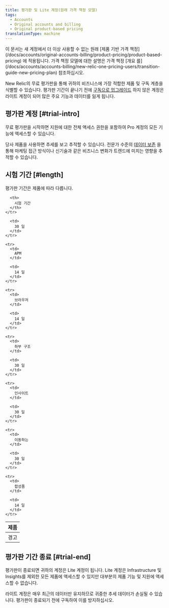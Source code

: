 ```yaml
---
title: 평가판 및 Lite 계정(원래 가격 책정 모델)
tags:
  - Accounts
  - Original accounts and billing
  - Original product-based pricing
translationType: machine
---
```


<Callout variant="important">
  이 문서는 새 계정에서 더 이상 사용할 수 없는 원래 [제품 기반 가격 책정](/docs/accounts/original-accounts-billing/product-pricing/product-based-pricing) 에 적용됩니다. 가격 책정 모델에 대한 설명은 가격 책정 [개요 를](/docs/accounts/accounts-billing/new-relic-one-pricing-users/transition-guide-new-pricing-plan) 참조하십시오.
</Callout>

New Relic의 무료 평가판을 통해 귀하의 비즈니스에 가장 적합한 제품 및 구독 계층을 식별할 수 있습니다. 평가판 기간이 끝나기 전에 [구독으로 업그레이드](/docs/accounts/accounts/subscription-pricing/trial-lite-accounts#trial-upgrade) 하지 않은 계정은 라이트 계정이 되어 많은 주요 기능과 데이터를 잃게 됩니다.

## 평가판 계정 [#trial-intro]

무료 평가판을 시작하면 지원에 대한 전체 액세스 권한을 포함하여 Pro 계정의 모든 기능에 액세스할 수 있습니다.

당사 제품을 사용하면 추세를 보고 추적할 수 있습니다. 전문가 수준의 [데이터 보존](/docs/using-new-relic/welcome-new-relic/getting-started/data-retention-components) 을 통해 마케팅 접근 방식이나 신기술과 같은 비즈니스 변화가 트렌드에 미치는 영향을 추적할 수 있습니다.

## 시험 기간 [#length]

평가판 기간은 제품에 따라 다릅니다.

<table>
  <thead>
    <tr>
      <th style={{ width: "200px" }}>
        제품
      </th>

      <th>
        시험 기간
      </th>
    </tr>
  </thead>

  <tbody>
    <tr>
      <td>
        경고
      </td>

      <td>
        30 일
      </td>
    </tr>

    <tr>
      <td>
        APM
      </td>

      <td>
        14 일
      </td>
    </tr>

    <tr>
      <td>
        브라우저
      </td>

      <td>
        14 일
      </td>
    </tr>

    <tr>
      <td>
        하부 구조
      </td>

      <td>
        30 일
      </td>
    </tr>

    <tr>
      <td>
        인사이트
      </td>

      <td>
        30 일
      </td>
    </tr>

    <tr>
      <td>
        이동하는
      </td>

      <td>
        30 일
      </td>
    </tr>

    <tr>
      <td>
        합성품
      </td>

      <td>
        14 일
      </td>
    </tr>
  </tbody>
</table>

## 평가판 기간 종료 [#trial-end]

평가판이 종료되면 귀하의 계정은 Lite 계정이 됩니다. Lite 계정은 Infrastructure 및 Insights를 제외한 모든 제품에 액세스할 수 있지만 대부분의 제품 기능 및 지원에 액세스할 수 없습니다.

<Callout variant="caution">
  라이트 계정은 매우 최근의 데이터만 유지하므로 귀중한 추세 데이터가 손실될 수 있습니다. 평가판이 종료되기 전에 구독하여 이를 방지하십시오.
</Callout>